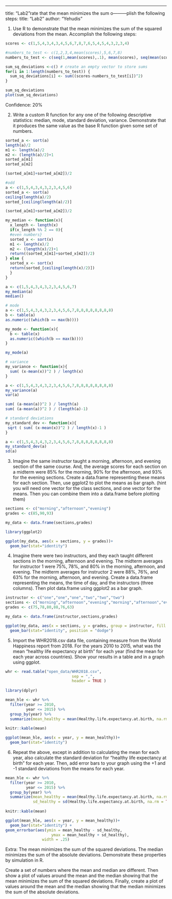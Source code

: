 ---
title: "Lab2"rate that the mean minimizes the sum o---------plish the following steps:
title: "Lab2"
author: "Yehudis"

1. Use R to demonstrate that the mean minimizes the sum of the squared deviations from the mean. Accomplish the following steps:
```r

scores <- c(1,5,4,3,4,3,4,5,6,7,8,7,6,5,4,5,4,3,2,3,4)

#numbers_to_test <- c(1,2,3,4,mean(scores),5,6,7,8)
numbers_to_test <- c(seq(1,mean(scores),.1), mean(scores), seq(mean(scores),8,.1))

sum_sq_deviations <-c() # create an empty vector to store sums
for(i in 1:length(numbers_to_test)) {
  sum_sq_deviations[i] <- sum((scores-numbers_to_test[i])^2)
}

sum_sq_deviations
plot(sum_sq_deviations)

```
Confidence: 20%

2. Write a custom R function for any one of the following descriptive statistics: median, mode, standard deviation, variance. Demonstrate that it produces the same value as the base R function given some set of numbers.
```r
sorted_a <- sort(a)
length(a)/2
m1 <- length(a)/2
m2 <- (length(a)/2)+1
sorted_a[m1]
sorted_a[m2]

(sorted_a[m1]+sorted_a[m2])/2

#odd
a <- c(1,5,4,3,4,3,2,3,4,5,6)
sorted_a <- sort(a)
ceiling(length(a)/2)
sorted_[ceiling(length(a)/2)]

(sorted_a[m1]+sorted_a[m2])/2

my_median <- function(x){
  x_length <- length(x)
  if(x_length %% 2 == 0){
  #even numbers}
  sorted_x <- sort(x)
  m1 <- length(x)/2
  m2 <- (length(x)/2)+1
  return((sorted_x[m1]+sorted_x[m2])/2)
} else {
  sorted_x <- sort(x)
  return(sorted_[ceiling(length(x)/2)])
  }
}

a <- c(1,5,4,3,4,3,2,3,4,5,6,7)
my_median(a)
median()
```

```r
# mode
a <- c(1,5,4,3,4,3,2,3,4,5,6,7,8,8,8,8,8,8,8,8)
b <- table(a)
as.numeric((which(b == max(b))))

my_mode <- function(x){
  b <- table(x)
  as.numeric((which(b == max(b))))
}

my_mode(a)

```

```r
# variance
my_variance <- function(x){
  sum( (x-mean(x))^2 ) / length(x)
}

a <- c(1,5,4,3,4,3,2,3,4,5,6,7,8,8,8,8,8,8,8,8)
my_variance(a)
var(a)

sum( (a-mean(a))^2 ) / length(a)
sum( (a-mean(a))^2 ) / (length(a)-1)

```

```r
# standard deviations
my_standard_dev <- function(x){
 sqrt ( sum( (x-mean(x))^2 ) / length(x)-1 )
}

a <- c(1,5,4,3,4,3,2,3,4,5,6,7,8,8,8,8,8,8,8,8)
my_standard_dev(a)
sd(a)


```


3. Imagine the same instructor taught a morning, afternoon, and evening section of the same course. And, the average scores for each section on a midterm were 85% for the morning, 90% for the afternoon, and 93% for the evening sections. Create a data.frame representing these means for each section. Then, use ggplot2 to plot the means as bar graph. (hint you will need one vector for the class sections, and one vector for the means. Then you can combine them into a data.frame before plotting them)
```r
sections <- c("morning","afternoon","evening")
grades <- c(85,90,93)

my_data <- data.frame(sections,grades)

library(ggplot2)

ggplot(my_data, aes(x = sections, y = grades))+
  geom_bar(stat="identity")
```

4. Imagine there were two instructors, and they each taught different sections in the morning, afternoon and evening. The midterm averages for instructor 1 were 75%, 78%, and 80% in the morning, afternoon, and evening. The midterm averages for instructor 2 were 88%, 76%, and 63% for the morning, afternoon, and evening. Create a data.frame representing the means, the time of day, and the instructors (three columns). Then plot data.frame using ggplot2 as a bar graph.
```r
instructor <- c("one","one","one","two","two","two")
sections <- c("morning","afternoon","evening","morning","afternoon","evening")
grades <- c(75,78,80,88,76,63)

my_data <- data.frame(instructor,sections,grades)

ggplot(my_data, aes(x = sections, y = grades, group = instructor, fill = instructor))+
  geom_bar(stat="identity", position = "dodge")
```

5. Import the WHR2018.csv data file, containing measure from the World Happiness report from 2018. For the years 2010 to 2015, what was the mean “healthy life expectancy at birth” for each year (find the mean for each year across countries). Show your results in a table and in a graph using ggplot.
```r
whr <- read.table("open_data/WHR2018.csv",
                             sep = ",",
                             header = TRUE )
                             
library(dplyr)

mean_hle <- whr %>% 
  filter(year >= 2010,
         year <= 2015) %>%
  group_by(year) %>%
  summarize(mean_healthy = mean(Healthy.life.expectancy.at.birth, na.rm = TRUE))
  
knitr::kable(mean)

ggplot(mean_hle, aes(x = year, y = mean_healthy))+
  geom_bar(stat="identity")
```

6. Repeat the above, except in addition to calculating the mean for each year, also calculate the standard deviation for “healthy life expectancy at birth” for each year. Then, add error bars to your graph using the +1 and -1 standard deviations from the means for each year.
```r
mean_hle <- whr %>% 
  filter(year >= 2010,
         year <= 2015) %>%
  group_by(year) %>%
  summarize(mean_healthy = mean(Healthy.life.expectancy.at.birth, na.rm = TRUE),
            sd_healthy = sd(Healthy.life.expectancy.at.birth, na.rm = TRUE))
  
knitr::kable(mean)

ggplot(mean_hle, aes(x = year, y = mean_healthy))+
  geom_bar(stat="identity") +
geom_errorbar(aes(ymin = mean_healthy - sd_healthy,
                    ymax = mean_healthy + sd_healthy),
                width = .25)
```

Extra: The mean minimizes the sum of the squared deviations. The median minimizes the sum of the absolute deviations. Demonstrate these properties by simulation in R.

Create a set of numbers where the mean and median are different. Then show a plot of values around the mean and the median showing that the mean minimizes the sum of the squared deviations. Finally, create a plot of values around the mean and the median showing that the median minimizes the sum of the absolute deviations.
